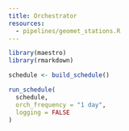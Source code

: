 ```yaml
---
title: Orchestrator
resources: 
  - pipelines/geomet_stations.R
---
```


```r
library(maestro)
library(rmarkdown)

schedule <- build_schedule()

run_schedule(
  schedule,
  orch_frequency = "1 day",
  logging = FALSE
)
```

